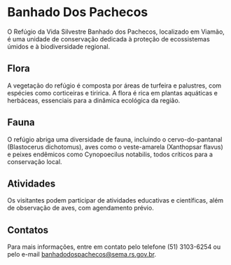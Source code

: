 # Banhado Dos Pachecos

O Refúgio da Vida Silvestre Banhado dos Pachecos, localizado em Viamão, é uma unidade de conservação dedicada à proteção de ecossistemas úmidos e à biodiversidade regional.

## Flora

A vegetação do refúgio é composta por áreas de turfeira e palustres, com espécies como corticeiras e tiririca. A flora é rica em plantas aquáticas e herbáceas, essenciais para a dinâmica ecológica da região.

## Fauna

O refúgio abriga uma diversidade de fauna, incluindo o cervo-do-pantanal (Blastocerus dichotomus), aves como o veste-amarela (Xanthopsar flavus) e peixes endêmicos como Cynopoecilus notabilis, todos críticos para a conservação local.

## Atividades

Os visitantes podem participar de atividades educativas e científicas, além de observação de aves, com agendamento prévio.

## Contatos

Para mais informações, entre em contato pelo telefone (51) 3103-6254 ou pelo e-mail banhadodospachecos@sema.rs.gov.br.